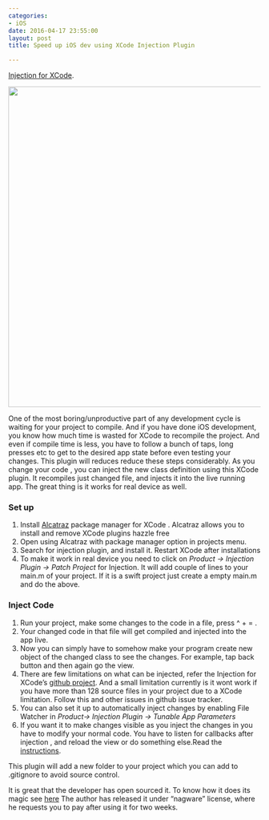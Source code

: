 ```yaml
---
categories:
- iOS
date: 2016-04-17 23:55:00
layout: post
title: Speed up iOS dev using XCode Injection Plugin

---
```


[Injection for XCode](http://injectionforxcode.com/).

<img src="https://camo.githubusercontent.com/95389a5ccf548360add8cf7270c84030cc874971/687474703a2f2f672e7265636f726469742e636f2f69366b5166544d4570672e676966" width="640">

One of the most boring/unproductive part of any development cycle is waiting for your project to compile. And if you have done iOS development, you know how much time is wasted for XCode to recompile the project. And even if compile time is less, you have to follow a bunch of taps, long presses etc to get to the desired app state before even testing your changes. This plugin will reduces reduce these steps considerably.
As you change your code , you can inject the new class definition using this XCode plugin. It recompiles just changed file, and injects it into the live running app.
The great thing is it works for real device as well.

### Set up

  1. Install [Alcatraz](http://alcatraz.io/) package manager for XCode . Alcatraz allows you to install and remove XCode plugins hazzle free
  2. Open using Alcatraz with  package manager option in projects menu. 
  3. Search for injection plugin, and install it. Restart XCode after installations
  4. To make it work in real device you need to click on *Product -> Injection Plugin -> Patch Project* for Injection. It will add couple of lines to 
     your main.m of your project. If it is a swift project just create a empty main.m and do the above.

### Inject Code


  1. Run your project, make some changes to the code in a file, press ^ + = . 
  2. Your changed code in that file will get compiled and injected into the app live.
  3. Now you can simply have to somehow make your program create new object of the changed class to see the changes. For example, tap back button and then again go the view.
  4. There are few limitations on what can be injected, refer the Injection for XCode's [github project](https://github.com/johnno1962/injectionforxcode). And a small limitation currently is it wont work if you have more than 128 source files in your project due to a XCode limitation. Follow this and other issues in github issue tracker.
  5. You can also set it up to automatically inject changes by enabling File Watcher in *Product-> Injection Plugin -> Tunable App Parameters* 
  6. If you want it to make changes visible as you inject the changes in you have to modify your normal code. You have to  listen for callbacks after injection , and reload the view or do something else.Read the [instructions](https://github.com/johnno1962/injectionforxcode#callbacks-in-your-code).


This plugin will add a new folder to your project which you can add to .gitignore to avoid source control.

It is great that the developer has open sourced it. To know how it does its magic see [here](https://github.com/johnno1962/injectionforxcode#how-it-works)
The author has released it under "nagware" license, where he requests you to pay after using it for two weeks.
